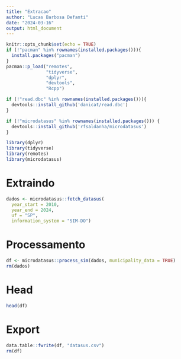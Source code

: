 ```yaml
---
title: "Extracao"
author: "Lucas Barbosa Defanti"
date: "2024-03-16"
output: html_document
---
```


```r
knitr::opts_chunk$set(echo = TRUE)
if (!"pacman" %in% rownames(installed.packages())){
  install.packages("pacman")
}
pacman::p_load("remotes", 
               "tidyverse", 
               "dplyr",
               "devtools",
               "Rcpp")

if (!"read.dbc" %in% rownames(installed.packages())){
  devtools::install_github('danicat/read.dbc')
}

if (!"microdatasus" %in% rownames(installed.packages())) {
  devtools::install_github('rfsaldanha/microdatasus')
}

library(dplyr)
library(tidyverse)
library(remotes)
library(microdatasus)
```

# Extraindo
```r
dados <- microdatasus::fetch_datasus(
  year_start = 2010,
  year_end = 2024,
  uf = "SP",
  information_system = "SIM-DO")
```

# Processamento
```r
df <- microdatasus::process_sim(dados, municipality_data = TRUE)
rm(dados)
```

# Head
```r
head(df)
```

# Export
```r
data.table::fwrite(df, "datasus.csv")
rm(df)
```
